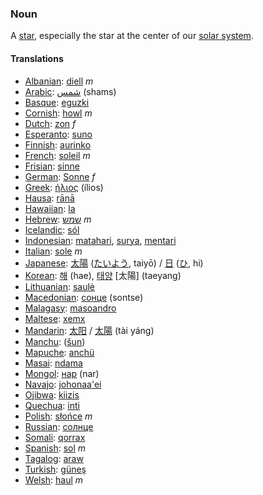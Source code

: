 ===Noun===

A [[star]], especially the star at the center of our [[solar system]].

====Translations====

*[[Albanian]]: [[diell]] ''m''
*[[Arabic]]: [[شمس]] (shams)
*[[Basque]]: [[eguzki]]
*[[Cornish]]: [[howl]] ''m''
*[[Dutch]]: [[zon]] ''f''
*[[Esperanto]]: [[suno]]
*[[Finnish]]: [[aurinko]]
*[[French]]: [[soleil]] ''m''
*[[Frisian]]: [[sinne]]
*[[German]]: [[Sonne]] ''f''
*[[Greek]]: [[ήλιος]] (ílios)
*[[Hausa]]: [[rānā]]
*[[Hawaiian]]: [[la]]
*[[Hebrew]]: [[שמש]] ''m''
*[[Icelandic]]: [[sól]]
*[[Indonesian]]: [[matahari]], [[surya]], [[mentari]]
*[[Italian]]: [[sole]] ''m''
*[[Japanese]]: [[太陽]] ([[たいよう]], taiyō) / [[日]] ([[ひ]], hi)
*[[Korean]]: [[해]] (hae), [[태양]] [太陽] (taeyang)
*[[Lithuanian]]: [[saulė]]
*[[Macedonian]]: [[сонце]] (sontse)
*[[Malagasy]]: [[masoandro]]
*[[Maltese]]: [[xemx]]
*[[Mandarin]]: [[太阳]] / [[太陽]] (tài yáng)
*[[Manchu]]: ([[šun]])
*[[Mapuche]]: [[anchü]]
*[[Masai]]: [[ndama]]
*[[Mongol]]: [[нар]] (nar)
*[[Navajo]]: [[johonaa'ei]]
*[[Ojibwa]]: [[kiizis]]
*[[Quechua]]: [[inti]]
*[[Polish]]: [[słońce]] ''m''
*[[Russian]]: [[солнце]]
*[[Somali]]: [[qorrax]]
*[[Spanish]]: [[sol]] ''m''
*[[Tagalog]]: [[araw]]
*[[Turkish]]: [[güneş]]
*[[Welsh]]: [[haul]] ''m''